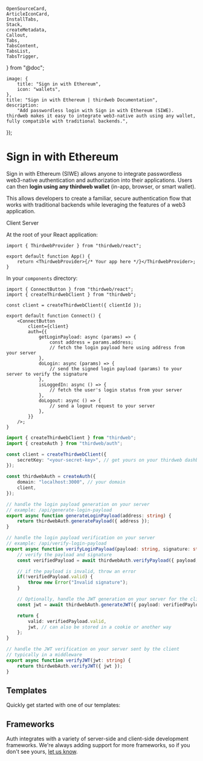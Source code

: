 	OpenSourceCard,
	ArticleIconCard,
	InstallTabs,
	Stack,
	createMetadata,
	Callout,
	Tabs,
	TabsContent,
	TabsList,
	TabsTrigger,
} from "@doc";

	image: {
		title: "Sign in with Ethereum",
		icon: "wallets",
	},
	title: "Sign in with Ethereum | thirdweb Documentation",
	description:
		"Add passwordless login with Sign in with Ethereum (SIWE). thirdweb makes it easy to integrate web3-native auth using any wallet, fully compatible with traditional backends.",
});

# Sign in with Ethereum

Sign in with Ethereum (SIWE) allows anyone to integrate passwordless web3-native authentication and authorization into their applications. Users can then **login using any thirdweb wallet** (in-app, browser, or smart wallet).

This allows developers to create a familiar, secure authentication flow that works with traditional backends while leveraging the features of a web3 application.

<Tabs defaultValue="client">

<TabsList>
	<TabsTrigger value="client">Client</TabsTrigger>
	<TabsTrigger value="server">Server</TabsTrigger>
</TabsList>

<TabsContent value="client">

At the root of your React application:

```tsx
import { ThirdwebProvider } from "thirdweb/react";

export default function App() {
	return <ThirdwebProvider>{/* Your app here */}</ThirdwebProvider>;
}
```

In your `components` directory:

```tsx
import { ConnectButton } from "thirdweb/react";
import { createThirdwebClient } from "thirdweb";

const client = createThirdwebClient({ clientId });

export default function Connect() {
	<ConnectButton
		client={client}
		auth={{
			getLoginPayload: async (params) => {
				const address = params.address;
				// fetch the login payload here using address from your server
			},
			doLogin: async (params) => {
				// send the signed login payload (params) to your server to verify the signature
			},
			isLoggedIn: async () => {
				// fetch the user's login status from your server
			},
			doLogout: async () => {
				// send a logout request to your server
			},
		}}
	/>;
}
```

</TabsContent>

<TabsContent value="server">

```ts
import { createThirdwebClient } from "thirdweb";
import { createAuth } from "thirdweb/auth";

const client = createThirdwebClient({
	secretKey: "<your-secret-key>", // get yours on your thirdweb dashboard
});

const thirdwebAuth = createAuth({
	domain: "localhost:3000", // your domain
	client,
});

// handle the login payload generation on your server
// example: /api/generate-login-payload
export async function generateLoginPayload(address: string) {
	return thirdwebAuth.generatePayload({ address });
}

// handle the login payload verification on your server
// example: /api/verify-login-payload
export async function verifyLoginPayload(payload: string, signature: string) {
	// verify the payload and signature
	const verifiedPayload = await thirdwebAuth.verifyPayload({ payload, signature });

	// if the payload is invalid, throw an error
	if(!verifiedPayload.valid) {
		throw new Error("Invalid signature");
	}

	// Optionally, handle the JWT generation on your server for the client to use for subsequent calls to your server
	const jwt = await thirdwebAuth.generateJWT({ payload: verifiedPayload });

	return {
		valid: verifiedPayload.valid,
		jwt, // can also be stored in a cookie or another way
	};
}

// handle the JWT verification on your server sent by the client
// typically in a middleware
export async function verifyJWT(jwt: string) {
	return thirdwebAuth.verifyJWT({ jwt });
}
```

</TabsContent>

</Tabs>

## Templates

Quickly get started with one of our templates:

<OpenSourceCard
	title="Auth + Next.js"
	href="https://github.com/thirdweb-example/thirdweb-auth-next"
	description="A working example of Auth + Next.js"
/>

<OpenSourceCard
	title="Auth + Express"
	href="https://github.com/thirdweb-example/thirdweb-auth-express"
	description="A working example of a React + Express app using Auth"
/>

## Frameworks

Auth integrates with a variety of server-side and client-side development frameworks. We&apos;re always adding support for more frameworks, so if you don&apos;t see yours, [let us know](https://thirdweb.com/contact-us).

<Stack>

<ArticleIconCard
	title="Next.js"
	href="/wallets/auth/frameworks/next"
	description="Integrate Auth in Next.js applications."
	image={next}
/>

<ArticleIconCard
	title="React + Express"
	href="/wallets/auth/frameworks/react-express"
	description="Integrate Auth in React applications using Vite and Express."
	image={react}
/>

</Stack>
